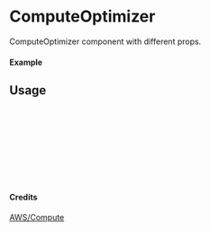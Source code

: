 
<Meta of={ComputeOptimizer} title="AWS/Compute/ComputeOptimizer" />

# ComputeOptimizer

ComputeOptimizer component with different props.

#### Example

<Canvas of={ComputeOptimizer.Primary} />

## Usage

```ts
import { ComputeOptimizer } from "yadl-ui";

const Example = () => {
  return (
      <ComputeOptimizer />
  );
};

export default Example;
```

#### Credits
[AWS/Compute](https://aws-icons.com/)

